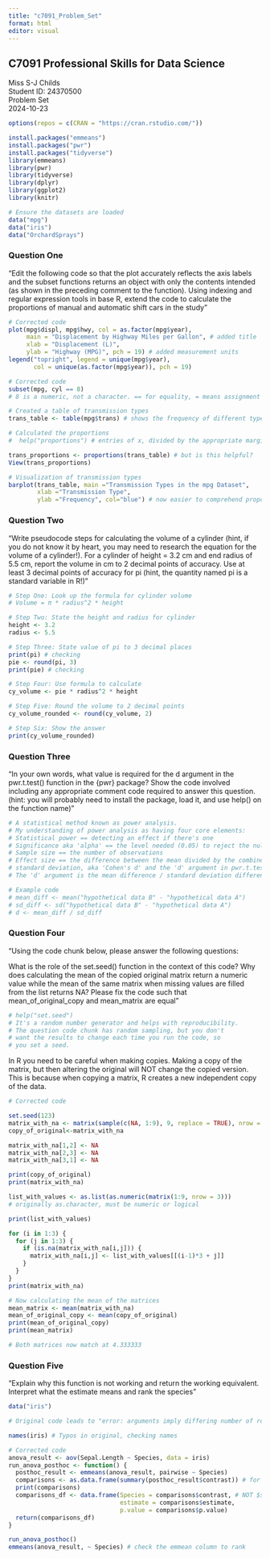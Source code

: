 ---
title: "c7091_Problem_Set"
format: html
editor: visual
---

## C7091 Professional Skills for Data Science

Miss S-J Childs\
Student ID: 24370500\
Problem Set\
2024-10-23\

```{r setup, include = FALSE}
options(repos = c(CRAN = "https://cran.rstudio.com/"))

install.packages("emmeans")
install.packages("pwr")
install.packages("tidyverse")
library(emmeans)
library(pwr)
library(tidyverse)
library(dplyr)
library(ggplot2)
library(knitr)

# Ensure the datasets are loaded
data("mpg")
data("iris")
data("OrchardSprays")
```

### Question One

"Edit the following code so that the plot accurately reflects the axis labels and the subset functions returns an object with only the contents intended (as shown in the preceding comment to the function). Using indexing and regular expression tools in base R, extend the code to calculate the proportions of manual and automatic shift cars in the study"

```{r}
# Corrected code
plot(mpg$displ, mpg$hwy, col = as.factor(mpg$year), 
     main = "Displacement by Highway Miles per Gallon", # added title
     xlab = "Displacement (L)", 
     ylab = "Highway (MPG)", pch = 19) # added measurement units
legend("topright", legend = unique(mpg$year), 
       col = unique(as.factor(mpg$year)), pch = 19)
```

```{r}
# Corrected code
subset(mpg, cyl == 8) 
# 8 is a numeric, not a character. == for equality, = means assignment
```

```{r}
# Created a table of transmission types
trans_table <- table(mpg$trans) # shows the frequency of different types

# Calculated the proportions
#  help("proportions") # entries of x, divided by the appropriate marginal sums

trans_proportions <- proportions(trans_table) # but is this helpful?
View(trans_proportions)
```

```{r }
# Visualization of transmission types
barplot(trans_table, main ="Transmission Types in the mpg Dataset", 
        xlab ="Transmission Type",
        ylab ="Frequency", col="blue") # now easier to comprehend proportions
```

### Question Two

"Write pseudocode steps for calculating the volume of a cylinder (hint, if you do not know it by heart, you may need to research the equation for the volume of a cylinder!). For a cylinder of height = 3.2 cm and end radius of 5.5 cm, report the volume in cm to 2 decimal points of accuracy. Use at least 3 decimal points of accuracy for pi (hint, the quantity named pi is a standard variable in R!)"

```{r}
# Step One: Look up the formula for cylinder volume
# Volume = π * radius^2 * height

# Step Two: State the height and radius for cylinder
height <- 3.2
radius <- 5.5

# Step Three: State value of pi to 3 decimal places
print(pi) # checking
pie <- round(pi, 3)
print(pie) # checking

# Step Four: Use formula to calculate 
cy_volume <- pie * radius^2 * height

# Step Five: Round the volume to 2 decimal points
cy_volume_rounded <- round(cy_volume, 2)

# Step Six: Show the answer
print(cy_volume_rounded)
```

### Question Three

"In your own words, what value is required for the d argument in the pwr.t.test() function in the {pwr} package? Show the code involved including any appropriate comment code required to answer this question. (hint: you will probably need to install the package, load it, and use help() on the function name)"

```{r}
# A statistical method known as power analysis. 
# My understanding of power analysis as having four core elements:
# Statistical power == detecting an effect if there's one
# Significance aka 'alpha' == the level needed (0.05) to reject the null hypothesis
# Sample size == the number of observations
# Effect size == the difference between the mean divided by the combined
# standard deviation, aka 'Cohen's d' and the 'd' argument in pwr.t.test function.
# The 'd' argument is the mean difference / standard deviation difference

# Example code
# mean_diff <- mean("hypothetical data B" - "hypothetical data A")
# sd_diff <- sd("hypothetical data B" - "hypothetical data A")
# d <- mean_diff / sd_diff
```

### Question Four

"Using the code chunk below, please answer the following questions:

What is the role of the set.seed() function in the context of this code? Why does calculating the mean of the copied original matrix return a numeric value while the mean of the same matrix when missing values are filled from the list returns NA? Please fix the code such that mean_of_original_copy and mean_matrix are equal"

```{r}
# help("set.seed")
# It's a random number generator and helps with reproducibility.
# The question code chunk has random sampling, but you don't 
# want the results to change each time you run the code, so 
# you set a seed.
```

In R you need to be careful when making copies. Making a copy of the matrix, but then altering the original will NOT change the copied version. This is because when copying a matrix, R creates a new independent copy of the data.

```{r}
# Corrected code

set.seed(123)
matrix_with_na <- matrix(sample(c(NA, 1:9), 9, replace = TRUE), nrow = 3)
copy_of_original<-matrix_with_na

matrix_with_na[1,2] <- NA
matrix_with_na[2,3] <- NA
matrix_with_na[3,1] <- NA

print(copy_of_original)
print(matrix_with_na)

list_with_values <- as.list(as.numeric(matrix(1:9, nrow = 3)))
# originally as.character, must be numeric or logical

print(list_with_values)

for (i in 1:3) {
  for (j in 1:3) {
    if (is.na(matrix_with_na[i,j])) {
      matrix_with_na[i,j] <- list_with_values[[(i-1)*3 + j]] 
    }
  }
}
print(matrix_with_na)

# Now calculating the mean of the matrices
mean_matrix <- mean(matrix_with_na)
mean_of_original_copy <- mean(copy_of_original)
print(mean_of_original_copy)
print(mean_matrix)

# Both matrices now match at 4.333333
```

### Question Five

"Explain why this function is not working and return the working equivalent. Interpret what the estimate means and rank the species"

```{r}
data("iris")

# Original code leads to "error: arguments imply differing number of rows: 0, 3"

names(iris) # Typos in original, checking names

# Corrected code
anova_result <- aov(Sepal.Length ~ Species, data = iris)
run_anova_posthoc <- function() {
  posthoc_result <- emmeans(anova_result, pairwise ~ Species)
  comparisons <- as.data.frame(summary(posthoc_result$contrast)) # for accessibility
  print(comparisons)
  comparisons_df <- data.frame(Species = comparisons$contrast, # NOT $species
                               estimate = comparisons$estimate,
                               p.value = comparisons$p.value)
  return(comparisons_df)
}

run_anova_posthoc()
emmeans(anova_result, ~ Species) # check the emmean column to rank


```
